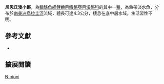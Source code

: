 {{Speciesbox 
| taxon = Austrolebias nioni
| status = NE
| status_system = IUCN3.1
| authority = [[Berkenkamp|Berkenkamp]], [[Reichert|Reichert]] & [[Prieto|Prieto]], 1997
| synonyms = *''Cynolebias nioni ,Berkenkamp, Reichert & Prieto, 1997 ''
}}
'''尼恩氏澳小鱂'''，為[[輻鰭魚綱|輻鰭魚綱]][[鯉齒目|鯉齒目]][[鰕鱂亞目|鰕鱂亞目]][[溪鱂科|溪鱂科]]的其中一[[種|種]]，為熱帶淡水魚，分布於[[南美洲|南美洲]][[烏拉圭河|烏拉圭河]]流域，體長可達4.3公分，棲息在底中層水域，生活習性不明。
== 參考文獻 ==
*{{FishBase_species|genus=Austrolebias|species=nioni|year=2014|month=8}}

== 擴展閱讀 ==
{{refbegin}}
{{wikispecies-inline|Austrolebias nioni|尼恩氏澳小鱂}}
{{refend}}
{{Taxonbar|from=Q5508123}}

[[Category:澳小鱂屬|N nioni]]


{{魚類小作品}}